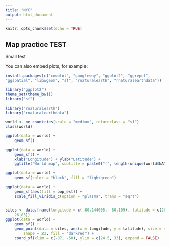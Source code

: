 ```yaml
---
title: "NYC"
output: html_document
---
```


```r
knitr::opts_chunk$set(echo = TRUE)
```


## Map practice TEST

Small test

You can also embed plots, for example:

```r
install.packages(c("cowplot", "googleway", "ggplot2", "ggrepel", 
"ggspatial", "libwgeom", "sf", "rnaturalearth", "rnaturalearthdata"))

library("ggplot2")
theme_set(theme_bw())
library("sf")

library("rnaturalearth")
library("rnaturalearthdata")

world <- ne_countries(scale = "medium", returnclass = "sf")
class(world)
```

```r
ggplot(data = world) +
    geom_sf()

ggplot(data = world) +
    geom_sf() +
    xlab("Longitude") + ylab("Latitude") +
    ggtitle("World map", subtitle = paste0("(", length(unique(world$NAME)), " countries)"))

ggplot(data = world) + 
    geom_sf(color = "black", fill = "lightgreen")

ggplot(data = world) +
    geom_sf(aes(fill = pop_est)) +
    scale_fill_viridis_c(option = "plasma", trans = "sqrt")


sites <- data.frame(longitude = c(-80.144005, -80.109), latitude = c(26.479005, 
    26.83))
ggplot(data = world) +
    geom_sf() +
    geom_point(data = sites, aes(x = longitude, y = latitude), size = 4, 
        shape = 23, fill = "darkred") +
    coord_sf(xlim = c(-87, -50), ylim = c(24.5, 33), expand = FALSE)
```


